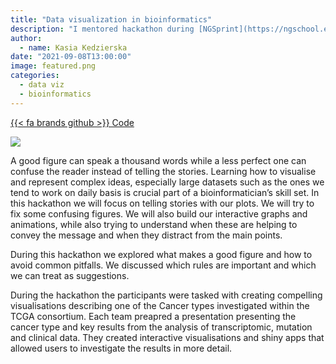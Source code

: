 ```yaml
---
title: "Data visualization in bioinformatics"
description: "I mentored hackathon during [NGSprint](https://ngschool.eu/ngsprint/) where during the first part I taught data visualisation principles (with focus on use cases in computational biology) and introduction to interactivity with plotly and R Shiny. In the second part, participants applied their knowledge to visaulise the TCGA LGG data set."
author: 
  - name: Kasia Kedzierska
date: "2021-09-08T13:00:00"
image: featured.png
categories:
  - data viz
  - bioinformatics
---
```


<span class="listing-btn-group">
<a href="https://github.com/kzkedzierska/NGSprint_data_viz" class="btn" role="button">{{< fa brands github >}} Code</a>
</span>

![](featured.png)

A good figure can speak a thousand words while a less perfect one can confuse the reader instead of telling the stories. Learning how to visualise and represent complex ideas, especially large datasets such as the ones we tend to work on daily basis is crucial part of a bioinformatician's skill set. In this hackathon we will focus on telling stories with our plots. We will try to fix some confusing figures. We will also build our interactive graphs and animations, while also trying to understand when these are helping to convey the message and when they distract from the main points.

During this hackathon we explored what makes a good figure and how to avoid common pitfalls. We discussed which rules are important and which we can treat as suggestions.

During the hackathon the participants were tasked with creating compelling visualisations describing one of the Cancer types investigated within the TCGA consortium. Each team preapred a presentation presenting the cancer type and key results from the analysis of transcriptomic, mutation and clinical data. They created interactive visualisations and shiny apps that allowed users to investigate the results in more detail. 

